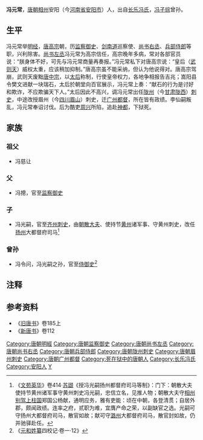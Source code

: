 '''冯元常'''，[[唐朝|唐朝]][[相州|相州]]安阳（今[[河南省|河南省]][[安阳市|安阳市]]）人，出自[[长乐冯氏|长乐冯氏]]，[[冯子琮|冯子琮]]曾孙。
==生平==
冯元常举[[明经|明经]]，[[唐高宗|唐高宗]]朝，历[[监察御史|监察御史]]、[[剑南道|剑南道]]巡察使、[[尚书右丞|尚书右丞]]、[[兵部侍郎|兵部侍郎]]等职，兴利除害。[[尚书左丞|尚书左丞]]冯元常为高宗信任，高宗晚年多病，常对各部官员说：“朕身体不好，可先与冯元常商量再奏报。”冯元常私下对唐高宗说：“皇后（[[武则天|武则天]]）威权太重，应该稍加抑制。”唐高宗虽不能采纳，但认为他说得对。唐高宗驾崩，武则天废黜[[唐中宗|唐中宗]]，以[[太后|太后]]称制，行使皇帝权力，各地争相报告吉兆；嵩阳县令樊文进献一块瑞石，太后於朝堂向百官展示，冯元常上奏：“献石的行为是讨好和欺诈，不应欺骗天下人。”太后因此不高兴，调冯元常出任[[陇州|陇州]]（今[[甘肃|甘肃]][[陇西|陇西]]）[[刺史|刺史]]，中途改授眉州（今[[四川|四川]][[眉山|眉山]]）刺史，迁[[广州|广州]][[都督|都督]]，所在皆有政绩。李仙嗣叛乱，冯元常奉诏讨伐。后为酷吏[[周兴|周兴]]所陷，追赴[[神都|神都]]，下狱死。
==家族==
===祖父===
*冯慈让
===父===
*冯摠，官至[[监察御史|监察御史]]
===子===
*冯光嗣，官至[[齐州|齐州]][[刺史|刺史]]，由[[朝散大夫|朝散大夫]]、使持节[[黄州|黄州]]诸军事、守黄州刺史，改任[[扬州|扬州]]大都督府司马<ref>《[[文苑英华|文苑英华]]》卷414·[[苏颋|苏颋]]《授冯光嗣扬州都督府司马等制》：门下：朝散大夫使持节黄州诸军事守黄州刺史冯光嗣，忠信立名，见推人物；朝散大夫守[[相州|相州]][[别驾|别驾]][[上柱国|上柱国]]郑国公杨献，通明应务，雅有吏能：顷在中朝，各登清贯；自居外郡，颇闻政绩。连率之府，贰职为难，宜膺产命之荣，以副缺官之选。光嗣可守扬州大都督府司马，散官如故；献可守[[潞州|潞州]]大都督府司马，散官封如故，仍并驰驿赴任。</ref>
===曾孙===
*冯令问，冯光嗣之孙，官至[[侍御史|侍御史]]<ref>《[[元和姓纂|元和姓纂]]四校记·卷一·12》</ref>
== 注释 ==

{{Reflist}}

==参考资料==
* 《[[旧唐书|旧唐书]]》卷185上
* 《[[新唐书|新唐书]]》卷112

{{DEFAULTSORT:F冯}}
[[Category:唐朝明經|Category:唐朝明經]]
[[Category:唐朝监察御史|Category:唐朝监察御史]]
[[Category:唐朝尚书左丞|Category:唐朝尚书左丞]]
[[Category:唐朝尚书右丞|Category:唐朝尚书右丞]]
[[Category:唐朝兵部侍郎|Category:唐朝兵部侍郎]]
[[Category:唐朝陇州刺史|Category:唐朝陇州刺史]]
[[Category:唐朝眉州刺史|Category:唐朝眉州刺史]]
[[Category:唐朝广州都督|Category:唐朝广州都督]]
[[Category:死在狱中的唐朝人|Category:死在狱中的唐朝人]]
[[Category:长乐冯氏|Category:长乐冯氏]]
[[Category:安阳人|Category:安阳人]]
[[Category:冯姓|Y]]